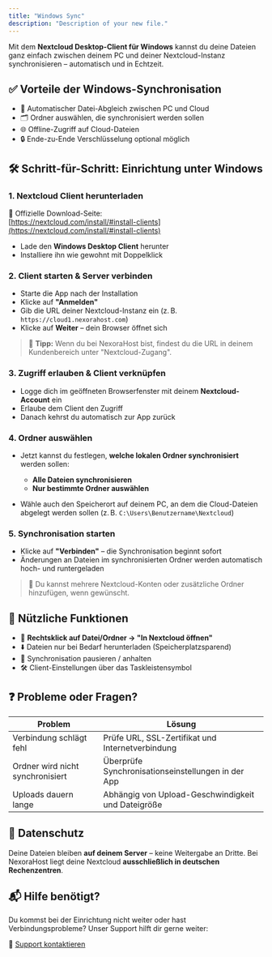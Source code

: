 ```yaml
---
title: "Windows Sync"
description: "Description of your new file."
---
```


Mit dem **Nextcloud Desktop-Client für Windows** kannst du deine Dateien ganz einfach zwischen deinem PC und deiner Nextcloud-Instanz synchronisieren – automatisch und in Echtzeit.


## ✅ Vorteile der Windows-Synchronisation
- 🔁 Automatischer Datei-Abgleich zwischen PC und Cloud
- 🗂️ Ordner auswählen, die synchronisiert werden sollen
- 🌐 Offline-Zugriff auf Cloud-Dateien
- 🔒 Ende-zu-Ende Verschlüsselung optional möglich

## 🛠️ Schritt-für-Schritt: Einrichtung unter Windows
### 1. Nextcloud Client herunterladen
🔗 Offizielle Download-Seite:  
[https://nextcloud.com/install/#install-clients](https://nextcloud.com/install/#install-clients)

- Lade den **Windows Desktop Client** herunter
- Installiere ihn wie gewohnt mit Doppelklick

### 2. Client starten & Server verbinden
- Starte die App nach der Installation
- Klicke auf **"Anmelden"**
- Gib die URL deiner Nextcloud-Instanz ein (z. B. `https://cloud1.nexorahost.com`)
- Klicke auf **Weiter** – dein Browser öffnet sich

> 📌 **Tipp:** Wenn du bei NexoraHost bist, findest du die URL in deinem Kundenbereich unter "Nextcloud-Zugang".

### 3. Zugriff erlauben & Client verknüpfen

- Logge dich im geöffneten Browserfenster mit deinem **Nextcloud-Account** ein
- Erlaube dem Client den Zugriff
- Danach kehrst du automatisch zur App zurück

### 4. Ordner auswählen
- Jetzt kannst du festlegen, **welche lokalen Ordner synchronisiert** werden sollen:
  - **Alle Dateien synchronisieren**
  - **Nur bestimmte Ordner auswählen**

- Wähle auch den Speicherort auf deinem PC, an dem die Cloud-Dateien abgelegt werden sollen (z. B. `C:\Users\Benutzername\Nextcloud`)

### 5. Synchronisation starten
- Klicke auf **"Verbinden"** – die Synchronisation beginnt sofort
- Änderungen an Dateien im synchronisierten Ordner werden automatisch hoch- und runtergeladen

> 🔄 Du kannst mehrere Nextcloud-Konten oder zusätzliche Ordner hinzufügen, wenn gewünscht.

## 📁 Nützliche Funktionen
- 🔄 **Rechtsklick auf Datei/Ordner → "In Nextcloud öffnen"**
- ⬇️ Dateien nur bei Bedarf herunterladen (Speicherplatzsparend)
- 🛑 Synchronisation pausieren / anhalten
- 🛠️ Client-Einstellungen über das Taskleistensymbol


## ❓ Probleme oder Fragen?

| Problem                              | Lösung                                                                    |
|--------------------------------------|---------------------------------------------------------------------------|
| Verbindung schlägt fehl              | Prüfe URL, SSL-Zertifikat und Internetverbindung                          |
| Ordner wird nicht synchronisiert     | Überprüfe Synchronisationseinstellungen in der App                        |
| Uploads dauern lange                 | Abhängig von Upload-Geschwindigkeit und Dateigröße                        |

## 🔐 Datenschutz
Deine Dateien bleiben **auf deinem Server** – keine Weitergabe an Dritte. Bei NexoraHost liegt deine Nextcloud **ausschließlich in deutschen Rechenzentren**.


## 📬 Hilfe benötigt?
Du kommst bei der Einrichtung nicht weiter oder hast Verbindungsprobleme? Unser Support hilft dir gerne weiter:

🔗 [Support kontaktieren](https://nexorahost.com/account/tickets)